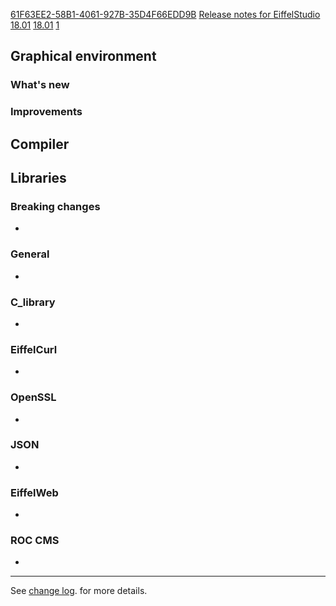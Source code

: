 [[Property:uuid|61F63EE2-58B1-4061-927B-35D4F66EDD9B]]
[[Property:title|Release notes for EiffelStudio 18.01]]
[[Property:link_title|18.01]]
[[Property:weight|1]]
==Graphical environment==
===What's new===

===Improvements===

==Compiler==

==Libraries==

===Breaking changes===
* 

===General===
* 

===C_library===
* 

===EiffelCurl===
*

===OpenSSL===
* 

===JSON===
* 

===EiffelWeb ===
*

===ROC CMS===
*

----

See [https://dev.eiffel.com/EiffelStudio_18.01_Releases change log]. for more details.